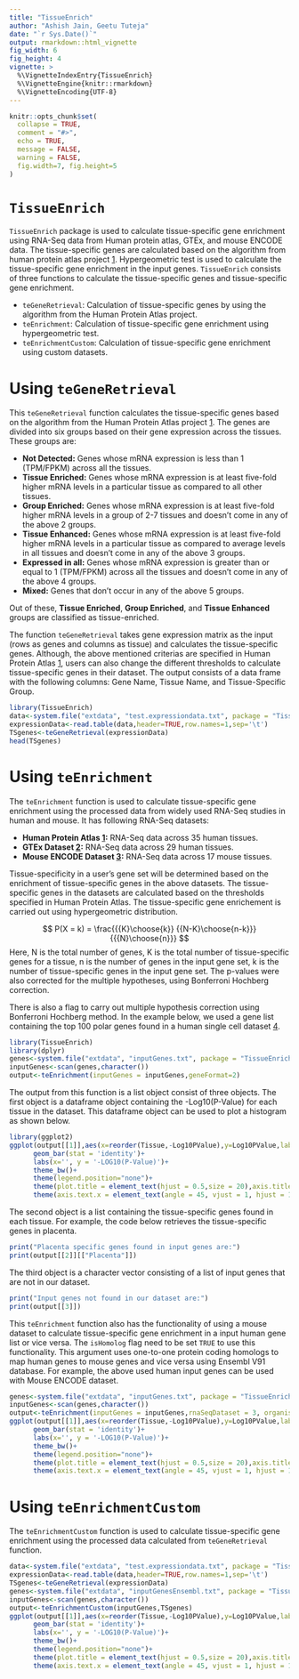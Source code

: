 ```yaml
---
title: "TissueEnrich"
author: "Ashish Jain, Geetu Tuteja"
date: "`r Sys.Date()`"
output: rmarkdown::html_vignette
fig_width: 6 
fig_height: 4 
vignette: >
  %\VignetteIndexEntry{TissueEnrich}
  %\VignetteEngine{knitr::rmarkdown}
  %\VignetteEncoding{UTF-8}
---
```


```r
knitr::opts_chunk$set(
  collapse = TRUE,
  comment = "#>",
  echo = TRUE,
  message = FALSE,
  warning = FALSE,
  fig.width=7, fig.height=5
)
```

# `TissueEnrich`

`TissueEnrich` package is used to calculate tissue-specific gene enrichment using RNA-Seq data from Human protein atlas, GTEx, and mouse ENCODE data. The tissue-specific genes are calculated based on the algorithm from human protein atlas project [1]. Hypergeometric test is used to calculate the tissue-specific gene enrichment in the input genes. `TissueEnrich` consists of three functions to calculate the tissue-specific genes and tissue-specific gene enrichment.

* `teGeneRetrieval`: Calculation of tissue-specific genes by using the algorithm from the Human Protein Atlas project.
* `teEnrichment`: Calculation of tissue-specific gene enrichment using hypergeometric test.
* `teEnrichmentCustom`: Calculation of tissue-specific gene enrichment using custom datasets.

# Using `teGeneRetrieval`

This `teGeneRetrieval` function calculates the tissue-specific genes based on the algorithm from the Human Protein Atlas project [1]. The genes are divided into six groups based on their gene expression across the tissues. These groups are:

* **Not Detected:** Genes whose mRNA expression is less than 1 (TPM/FPKM) across all the tissues.
* **Tissue Enriched:** Genes whose mRNA expression is at least five-fold higher mRNA levels in a particular tissue as compared to all other tissues.
* **Group Enriched:** Genes whose mRNA expression is at least five-fold higher mRNA levels in a group of 2-7 tissues and doesn't come in any of the above 2 groups.
* **Tissue Enhanced:** Genes whose mRNA expression is at least five-fold higher mRNA levels in a particular tissue as compared to average levels in all tissues and doesn't come in any of the above 3 groups.
* **Expressed in all:** Genes whose mRNA expression is greater than or equal to 1 (TPM/FPKM) across all the tissues and doesn't come in any of the above 4 groups.
* **Mixed:** Genes that don’t occur in any of the above 5 groups.

Out of these, **Tissue Enriched**, **Group Enriched**, and **Tissue Enhanced** groups are classified as tissue-enriched.

The function `teGeneRetrieval` takes gene expression matrix as the input (rows as genes and columns as tissue) and calculates the tissue-specific genes. Although, the above mentioned criterias are specified in Human Protein Atlas [1], users can also change the different thresholds to calculate tissue-specific genes in their dataset. The output consists of a data frame with the following columns: Gene Name, Tissue Name, and Tissue-Specific Group.


```r
library(TissueEnrich)
data<-system.file("extdata", "test.expressiondata.txt", package = "TissueEnrich")
expressionData<-read.table(data,header=TRUE,row.names=1,sep='\t')
TSgenes<-teGeneRetrieval(expressionData)
head(TSgenes)
```

# Using `teEnrichment`

The `teEnrichment` function is used to calculate tissue-specific gene enrichment using the processed data from widely used RNA-Seq studies in human and mouse. It has following RNA-Seq datasets:

* **Human Protein Atlas [1]:** RNA-Seq data across 35 human tissues.
* **GTEx Dataset [2]:** RNA-Seq data across 29 human tissues.
* **Mouse ENCODE Dataset [3]:** RNA-Seq data across 17 mouse tissues.

Tissue-specificity in a user’s gene set will be determined based on the enrichment of tissue-specific genes in the above datasets. The tissue-specific genes in the datasets are calculated based on the thresholds specified in Human Protein Atlas. The tissue-specific gene enrichement is carried out using hypergeometric distribution.

$$ P(X = k) = \frac{{{K}\choose{k}} {{N-K}\choose{n-k}}}{{{N}\choose{n}}} $$
Here, N is the total number of genes, K is the total number of tissue-specific genes for a tissue, n is the number of genes in the input gene set, k is the number of tissue-specific genes in the input gene set. The p-values were also corrected for the multiple hypotheses, using Bonferroni Hochberg correction.

There is also a flag to carry out multiple hypothesis correction using Bonferroni Hochberg method. In the example below, we used a gene list containing the top 100 polar genes found in a human single cell dataset [4].

```r
library(TissueEnrich)
library(dplyr)
genes<-system.file("extdata", "inputGenes.txt", package = "TissueEnrich")
inputGenes<-scan(genes,character())
output<-teEnrichment(inputGenes = inputGenes,geneFormat=2)
```

The output from this function is a list object consist of three objects. The first object is a dataframe object containing the -Log10(P-Value) for each tissue in the dataset. This dataframe object can be used to plot a histogram as shown below.

```r
library(ggplot2)
ggplot(output[[1]],aes(x=reorder(Tissue,-Log10PValue),y=Log10PValue,label = Tissue.Specific.Genes,fill = Tissue))+
      geom_bar(stat = 'identity')+
      labs(x='', y = '-LOG10(P-Value)')+
      theme_bw()+
      theme(legend.position="none")+
      theme(plot.title = element_text(hjust = 0.5,size = 20),axis.title = element_text(size=15))+
      theme(axis.text.x = element_text(angle = 45, vjust = 1, hjust = 1),panel.grid.major= element_blank(),panel.grid.minor = element_blank())
```

The second object is a list containing the tissue-specific genes found in each tissue. For example, the code below retrieves the tissue-specific genes in placenta.

```r
print("Placenta specific genes found in input genes are:")
print(output[[2]][["Placenta"]])
```

The third object is a character vector consisting of a list of input genes that are not in our dataset.
```r
print("Input genes not found in our dataset are:")
print(output[[3]])
```

This `teEnrichment` function also has the functionality of using a mouse dataset to calculate tissue-specific gene enrichment in a input human gene list or vice versa. The `isHomolog` flag need to be set `TRUE` to use this functionality. This argument uses one-to-one protein coding homologs to map human genes to mouse genes and vice versa using Ensembl V91 database. For example, the above used human input genes can be used with Mouse ENCODE dataset.

```r
genes<-system.file("extdata", "inputGenes.txt", package = "TissueEnrich")
inputGenes<-scan(genes,character())
output<-teEnrichment(inputGenes = inputGenes,rnaSeqDataset = 3, organism = 1, geneFormat=2,isHomolog = TRUE)
ggplot(output[[1]],aes(x=reorder(Tissue,-Log10PValue),y=Log10PValue,label = Tissue.Specific.Genes,fill = Tissue))+
      geom_bar(stat = 'identity')+
      labs(x='', y = '-LOG10(P-Value)')+
      theme_bw()+
      theme(legend.position="none")+
      theme(plot.title = element_text(hjust = 0.5,size = 20),axis.title = element_text(size=15))+
      theme(axis.text.x = element_text(angle = 45, vjust = 1, hjust = 1),panel.grid.major= element_blank(),panel.grid.minor = element_blank())
```


# Using `teEnrichmentCustom`

The `teEnrichmentCustom` function is used to calculate tissue-specific gene enrichment using the processed data calculated from `teGeneRetrieval` function.

```r
data<-system.file("extdata", "test.expressiondata.txt", package = "TissueEnrich")
expressionData<-read.table(data,header=TRUE,row.names=1,sep='\t')
TSgenes<-teGeneRetrieval(expressionData)
genes<-system.file("extdata", "inputGenesEnsembl.txt", package = "TissueEnrich")
inputGenes<-scan(genes,character())
output<-teEnrichmentCustom(inputGenes,TSgenes)
ggplot(output[[1]],aes(x=reorder(Tissue,-Log10PValue),y=Log10PValue,label = Tissue.Specific.Genes,fill = Tissue))+
      geom_bar(stat = 'identity')+
      labs(x='', y = '-LOG10(P-Value)')+
      theme_bw()+
      theme(legend.position="none")+
      theme(plot.title = element_text(hjust = 0.5,size = 20),axis.title = element_text(size=15))+
      theme(axis.text.x = element_text(angle = 45, vjust = 1, hjust = 1),panel.grid.major= element_blank(),panel.grid.minor = element_blank())
```


[1]: https://www.proteinatlas.org/humanproteome/tissue+specific
[2]: https://www.gtexportal.org/home/documentationPage
[3]: http://chromosome.sdsc.edu/mouse/download.html
[4]: https://www.ncbi.nlm.nih.gov/pmc/articles/PMC4868821/
